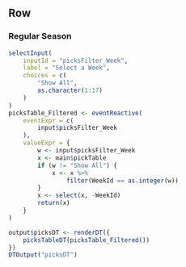 Row
----------

### Regular Season

```r
selectInput(
    inputId = "picksFilter_Week",
    label = "Select a Week",
    choices = c(
        "Show All",
        as.character(1:17)
    )
)
picksTable_Filtered <- eventReactive(
    eventExpr = c(
        input$picksFilter_Week
    ),
    valueExpr = {
        w <- input$picksFilter_Week
        x <- main$pickTable
        if (w != "Show All") {
            x <- x %>%
                filter(WeekId == as.integer(w))
        }
        x <- select(x, -WeekId)
        return(x)
    }
)
```

```r
output$picksDT <- renderDT({
    picksTableDT(picksTable_Filtered())
})
DTOutput("picksDT")
```
